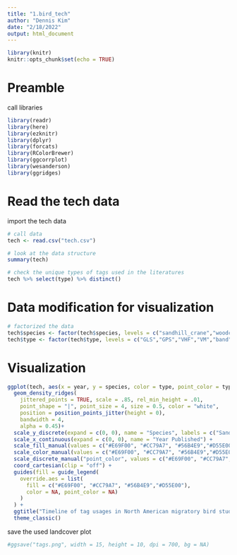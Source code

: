 ---
title: "1.bird_tech"
author: "Dennis Kim"
date: "2/18/2022"
output: html_document
---

```{r setup, include=FALSE}
library(knitr)
knitr::opts_chunk$set(echo = TRUE)
```

# Preamble

call libraries 
```{r call libraries, message=FALSE}
library(readr)
library(here)
library(ezknitr)
library(dplyr)
library(forcats)
library(RColorBrewer)
library(ggcorrplot)
library(wesanderson)
library(ggridges)
```

# Read the tech data 

import the tech data
```{r import tech data}
# call data 
tech <- read.csv("tech.csv")

# look at the data structure 
summary(tech)

# check the unique types of tags used in the literatures
tech %>% select(type) %>% distinct()
```

# Data modification for visualization 

```{r data modification}
# factorized the data 
tech$species <- factor(tech$species, levels = c("sandhill_crane","woodcock","golden_winged_warbler"))
tech$type <- factor(tech$type, levels = c("GLS","GPS","VHF","VM","band"))
```

# Visualization 

```{r visualization}
ggplot(tech, aes(x = year, y = species, color = type, point_color = type, fill = type))+
  geom_density_ridges(
    jittered_points = TRUE, scale = .85, rel_min_height = .01,
    point_shape = "|", point_size = 4, size = 0.5, color = "white",
    position = position_points_jitter(height = 0),
    bandwidth = 4,
    alpha = 0.45)+
  scale_y_discrete(expand = c(0, 0), name = "Species", labels = c("Sandhill crane", "American woodcock", "Golden-winged warbler")) +
  scale_x_continuous(expand = c(0, 0), name = "Year Published") +
  scale_fill_manual(values = c("#E69F00", "#CC79A7", "#56B4E9","#D55E00"), name = "Type", labels = c("GLS","GPS","VHF","Band")) +
  scale_color_manual(values = c("#E69F00", "#CC79A7", "#56B4E9","#D55E00"), guide = "none") +
  scale_discrete_manual("point_color", values = c("#E69F00", "#CC79A7", "#56B4E9","#D55E00"), guide = "none") +
  coord_cartesian(clip = "off") +
  guides(fill = guide_legend(
    override.aes = list(
      fill = c("#E69F00", "#CC79A7", "#56B4E9","#D55E00"),
      color = NA, point_color = NA)
    )
  ) +
  ggtitle("Timeline of tag usages in North American migratory bird studies", subtitle = "Tag types used from 39 studies of selected species")+
  theme_classic()
```
save the used landcover plot 
```{r save the crop plot}
#ggsave("tags.png", width = 15, height = 10, dpi = 700, bg = NA)
```

